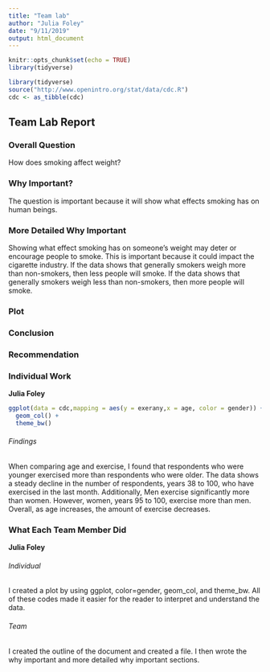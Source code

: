 ```yaml
---
title: "Team lab"
author: "Julia Foley"
date: "9/11/2019"
output: html_document
---
```


```r
knitr::opts_chunk$set(echo = TRUE)
library(tidyverse)
```

```r
library(tidyverse)
source("http://www.openintro.org/stat/data/cdc.R")
cdc <- as_tibble(cdc)
```

## Team Lab Report

### Overall Question
  How does smoking affect weight? 
  
### Why Important?
  The question is important because it will show what effects smoking has on human beings. 
  
  
### More Detailed Why Important
  Showing what effect smoking has on someone’s weight may deter or encourage people to smoke. This is important because it could impact the cigarette industry. If the data shows that generally smokers weigh more than non-smokers, then less people will smoke. If the data shows that generally smokers weigh less than non-smokers, then more people will smoke. 
  
  
### Plot
  
  
### Conclusion
  
  
### Recommendation
  
  
### Individual Work

**Julia Foley**

```r
ggplot(data = cdc,mapping = aes(y = exerany,x = age, color = gender)) +
  geom_col() +
  theme_bw()
```

###### Findings
  When comparing age and exercise, I found that respondents who were younger exercised more than respondents who were older. The data shows a steady decline in the number of respondents, years 38 to 100, who have exercised in the last month. Additionally, Men exercise significantly more than women. However, women, years 95 to 100, exercise more than men. Overall, as age increases, the amount of exercise decreases. 
  
  
### What Each Team Member Did

**Julia Foley**

###### Individual
   I created a plot by using ggplot, color=gender, geom_col, and theme_bw. All of these codes made it easier for the reader to interpret and understand the data.
   
###### Team
  I created the outline of the document and created a file. I then wrote the why important and more detailed why important sections. 
  
  
  